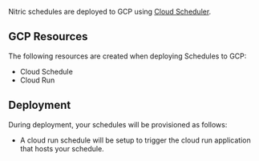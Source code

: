 Nitric schedules are deployed to GCP using [Cloud Scheduler](https://cloud.google.com/scheduler).

## GCP Resources

The following resources are created when deploying Schedules to GCP:

- Cloud Schedule
- Cloud Run

## Deployment

During deployment, your schedules will be provisioned as follows:

- A cloud run schedule will be setup to trigger the cloud run application that hosts your schedule.
